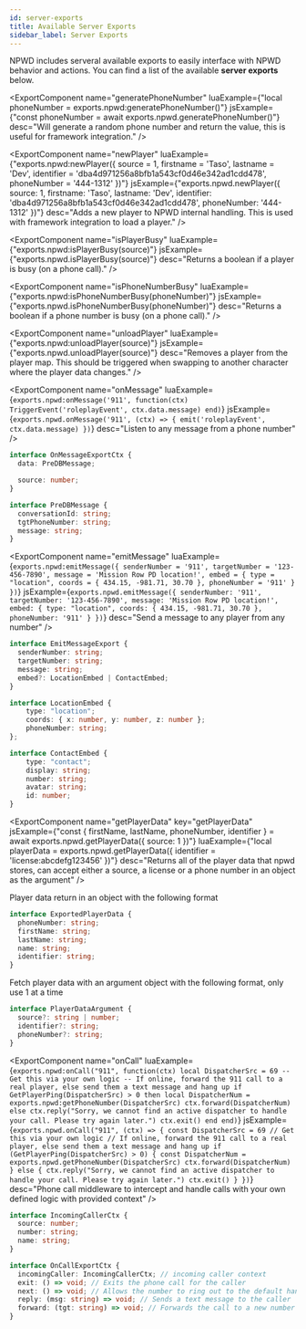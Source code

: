 ```yaml
---
id: server-exports
title: Available Server Exports
sidebar_label: Server Exports
---
```



NPWD includes serveral available exports to easily interface with
NPWD behavior and actions. You can find a list of the available **server exports** below.

<ExportComponent
    name="generatePhoneNumber"
    luaExample={"local phoneNumber = exports.npwd:generatePhoneNumber()"}
    jsExample={"const phoneNumber = await exports.npwd.generatePhoneNumber()"}
    desc="Will generate a random phone number and return the value, this is useful for framework integration."
/>

<ExportComponent
    name="newPlayer"
    luaExample={"exports.npwd:newPlayer({ source = 1, firstname = 'Taso', lastname = 'Dev', identifier = 'dba4d971256a8bfb1a543cf0d46e342ad1cdd478', phoneNumber = '444-1312' })"}
    jsExample={"exports.npwd.newPlayer({ source: 1, firstname: 'Taso', lastname: 'Dev', identifier: 'dba4d971256a8bfb1a543cf0d46e342ad1cdd478', phoneNumber: '444-1312' })"}
    desc="Adds a new player to NPWD internal handling. This is used with framework integration to load a player."
/>

<ExportComponent
    name="isPlayerBusy"
    luaExample={"exports.npwd:isPlayerBusy(source)"}
    jsExample={"exports.npwd.isPlayerBusy(source)"}
    desc="Returns a boolean if a player is busy (on a phone call)."
/>

<ExportComponent
    name="isPhoneNumberBusy"
    luaExample={"exports.npwd:isPhoneNumberBusy(phoneNumber)"}
    jsExample={"exports.npwd.isPhoneNumberBusy(phoneNumber)"}
    desc="Returns a boolean if a phone number is busy (on a phone call)."
/>

<ExportComponent
    name="unloadPlayer"
    luaExample={"exports.npwd:unloadPlayer(source)"}
    jsExample={"exports.npwd.unloadPlayer(source)"}
    desc="Removes a player from the player map. This should be triggered when swapping to another character where the player data changes."
/>

<ExportComponent
    name="onMessage"
    luaExample={`exports.npwd:onMessage('911', function(ctx)
    TriggerEvent('roleplayEvent', ctx.data.message)
end)`}
    jsExample={`exports.npwd.onMessage('911', (ctx) => {
    emit('roleplayEvent', ctx.data.message)
})`}
    desc="Listen to any message from a phone number"
/>

```ts
interface OnMessageExportCtx {
  data: PreDBMessage;

  source: number;
}

interface PreDBMessage {
  conversationId: string;
  tgtPhoneNumber: string;
  message: string;
}
```
<ExportComponent
    name="emitMessage"
    luaExample={`exports.npwd:emitMessage({
    senderNumber = '911',
    targetNumber = '123-456-7890',
    message = 'Mission Row PD location!',
    embed = {
        type = "location",
        coords = { 434.15, -981.71, 30.70 },
        phoneNumber = '911'
    }
})`}
    jsExample={`exports.npwd.emitMessage({
    senderNumber: '911',
    targetNumber: '123-456-7890',
    message: 'Mission Row PD location!',
    embed: {
        type: "location",
        coords: { 434.15, -981.71, 30.70 },
        phoneNumber: '911'
    }
})`}
    desc="Send a message to any player from any number"
/>


```ts
interface EmitMessageExport {
  senderNumber: string;
  targetNumber: string;
  message: string;
  embed?: LocationEmbed | ContactEmbed;
}

interface LocationEmbed {
    type: "location";
    coords: { x: number, y: number, z: number };
    phoneNumber: string;
};

interface ContactEmbed {
    type: "contact";
    display: string;
    number: string;
    avatar: string;
    id: number;
}
```

<ExportComponent
    name="getPlayerData"
    key="getPlayerData"
    jsExample={"const { firstName, lastName, phoneNumber, identifier } = await exports.npwd.getPlayerData({ source: 1 })"}
    luaExample={"local playerData = exports.npwd.getPlayerData({ identifier = 'license:abcdefg123456' })"}
    desc="Returns all of the player data that npwd stores, can accept either a source, a license or a phone number in an object as the argument"
/>

Player data return in an object with the following format
```ts
interface ExportedPlayerData {
  phoneNumber: string;
  firstName: string;
  lastName: string;
  name: string;
  identifier: string;
}
```

Fetch player data with an argument object with the following format, only use 1 at a time
```ts
interface PlayerDataArgument {
  source?: string | number;
  identifier?: string;
  phoneNumber?: string;
}
```

<ExportComponent
    name="onCall"
    luaExample={`exports.npwd:onCall("911", function(ctx)
    local DispatcherSrc = 69 -- Get this via your own logic
    -- If online, forward the 911 call to a real player, else send them a text message and hang up
    if GetPlayerPing(DispatcherSrc) > 0 then
        local DispatcherNum = exports.npwd:getPhoneNumber(DispatcherSrc)
        ctx.forward(DispatcherNum)
    else
        ctx.reply("Sorry, we cannot find an active dispatcher to handle your call. Please try again later.")
        ctx.exit()
    end
end)`}
    jsExample={`exports.npwd.onCall("911", (ctx) => {
    const DispatcherSrc = 69 // Get this via your own logic
    // If online, forward the 911 call to a real player, else send them a text message and hang up
    if (GetPlayerPing(DispatcherSrc) > 0) {
        const DispatcherNum = exports.npwd.getPhoneNumber(DispatcherSrc)
        ctx.forward(DispatcherNum)
    } else {
        ctx.reply("Sorry, we cannot find an active dispatcher to handle your call. Please try again later.")
        ctx.exit()
    }
})`}
    desc="Phone call middleware to intercept and handle calls with your own defined logic with provided context"
/>

```ts
interface IncomingCallerCtx {
  source: number;
  number: string;
  name: string;
}

interface OnCallExportCtx {
  incomingCaller: IncomingCallerCtx; // incoming caller context
  exit: () => void; // Exits the phone call for the caller
  next: () => void; // Allows the number to ring out to the default handler
  reply: (msg: string) => void; // Sends a text message to the caller
  forward: (tgt: string) => void; // Forwards the call to a new number
}
```
